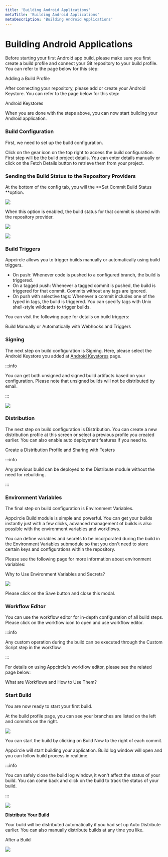```yaml
---
title: 'Building Android Applications'
metaTitle: 'Building Android Applications'
metaDescription: 'Building Android Applications'
---
```



# Building Android Applications

Before starting your first Android app build, please make sure you first create a build profile and connect your Git repository to your build profile. You can refer to the page below for this step:

<ContentRef url="../../build/adding-a-build-profile">Adding a Build Profile</ContentRef>

After connecting your repository, please add or create your Android Keystore. You can refer to the page below for this step:

<ContentRef url="../../signing-identities/android-keystores">Android Keystores</ContentRef>

When you are done with the steps above, you can now start building your Android application.

### Build Configuration

First, we need to set up the build configuration.

Click on the gear icon on the top right to access the build configuration. First step will be the build project details. You can enter details manually or click on the Fetch Details button to retrieve them from your project.

### Sending the Build Status to the Repository Providers

At the bottom of the config tab, you will the **Set Commit Build Status **option.

![](<https://cdn.appcircle.io/docs/assets/image (8).png>)

When this option is enabled, the build status for that commit is shared with the repository provider.&#x20;

![](<https://cdn.appcircle.io/docs/assets/image (213).png>)

![](https://cdn.appcircle.io/docs/assets/appcircle-github-commit-status-pass.png)

### Build Triggers

Appcircle allows you to trigger builds manually or automatically using build triggers.

- On push: Whenever code is pushed to a configured branch, the build is triggered.
- On a tagged push: Whenever a tagged commit is pushed, the build is triggered for that commit. Commits without any tags are ignored.
- On push with selective tags: Whenever a commit includes one of the typed in tags, the build is triggered. You can specify tags with Unix shell-style wildcards to trigger builds.

You can visit the following page for details on build triggers:

<ContentRef url="../build-manually-or-with-triggers">
  Build Manually or Automatically with Webhooks and Triggers
</ContentRef>

###

### Signing

The next step on build configuration is Signing. Here, please select the Android Keystore you added at [Android Keystores](../../signing-identities/android-keystores) page.

:::info

You can get both unsigned and signed build artifacts based on your configuration. Please note that unsigned builds will not be distributed by email.

:::

![](https://cdn.appcircle.io/docs/assets/android-config.png)

###

### Distribution

The next step on build configuration is Distribution. You can create a new distribution profile at this screen or select a previous profile you created earlier. You can also enable auto deployment features if you need to.

<ContentRef url="../../distribute/create-or-select-a-distribution-profile">
  Create a Distribution Profile and Sharing with Testers
</ContentRef>

:::info

Any previous build can be deployed to the Distribute module without the need for rebuilding.

:::

###

### Environment Variables

The final step on build configuration is Environment Variables.&#x20;

Appcircle Build module is simple and powerful. You can get your builds instantly just with a few clicks, advanced management of builds is also possible with the environment variables and workflows.

You can define variables and secrets to be incorporated during the build in the Environment Variables submodule so that you don't need to store certain keys and configurations within the repository.

Please see the following page for more information about environment variables:

<ContentRef url="../../environment-variables/why-to-use-environment-variables-and-secrets">
  Why to Use Environment Variables and Secrets?
</ContentRef>

![](https://cdn.appcircle.io/docs/assets/android-env.png)

Please click on the Save button and close this modal.

###

### Workflow Editor

You can use the workflow editor for in-depth configuration of all build steps. Please click on the workflow icon to open and use workflow editor.

:::info

Any custom operation during the build can be executed through the Custom Script step in the workflow.

:::

For details on using Appcircle's workflow editor, please see the related page below:

<ContentRef url="../../workflows/why-to-use-workflows">What are Workflows and How to Use Them?</ContentRef>

###

### Start Build

You are now ready to start your first build.

At the build profile page, you can see your branches are listed on the left and commits on the right.&#x20;

![](https://cdn.appcircle.io/docs/assets/android-build.png)

You can start the build by clicking on Build Now to the right of each commit.

Appcircle will start building your application. Build log window will open and you can follow build process in realtime.

:::info

You can safely close the build log window, it won't affect the status of your build. You can come back and click on the build to track the status of your build.

:::

![](https://cdn.appcircle.io/docs/assets/04-18-Build-Building.jpg)

**Distribute Your Build**

Your build will be distributed automatically if you had set up Auto Distribute earlier. You can also manually distribute builds at any time you like.

<ContentRef url="../../build/after-a-build">After a Build</ContentRef>

![](https://cdn.appcircle.io/docs/assets/android-distribute.png)
